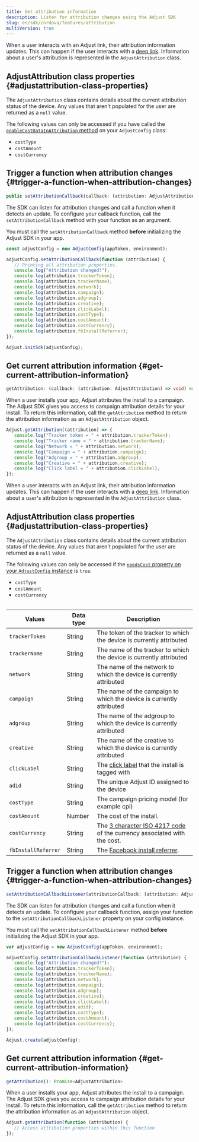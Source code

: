 ```yaml
---
title: Get attribution information
description: Listen for attribution changes using the Adjust SDK
slug: en/sdk/cordova/features/attribution
multiVersion: true
---
```


<SdkVersion version="v5">

When a user interacts with an Adjust link, their attribution information updates. This can happen if the user interacts with a [deep link](https://help.adjust.com/en/article/deep-links). Information about a user's attribution is represented in the `AdjustAttribution` class.

## AdjustAttribution class properties {#adjustattribution-class-properties}

The `AdjustAttribution` class contains details about the current attribution status of the device. Any values that aren't populated for the user are returned as a `null` value.

<Callout type="note">

The following values can only be accessed if you have called the [`enableCostDataInAttribution` method](/en/sdk/react-native/configuration#enable-cost-data-sending) on your `AdjustConfig` class:

-  `costType`
-  `costAmount`
-  `costCurrency`

</Callout>

## Trigger a function when attribution changes {#trigger-a-function-when-attribution-changes}

<CodeBlock title="Property declaration">

```ts
public setAttributionCallback(callback: (attribution: AdjustAttribution) => void): void
```

</CodeBlock>

The SDK can listen for attribution changes and call a function when it detects an update. To configure your callback function, call the `setAttributionCallback` method with your function as an argument.

<Callout type="important">

You must call the `setAttributionCallback` method **before** initializing the Adjust SDK in your app.

</Callout>

<CodeBlock highlight="{range: 3-18}">

```jsx
const adjustConfig = new AdjustConfig(appToken, environment);

adjustConfig.setAttributionCallback(function (attribution) {
   // Printing all attribution properties.
   console.log("Attribution changed!");
   console.log(attribution.trackerToken);
   console.log(attribution.trackerName);
   console.log(attribution.network);
   console.log(attribution.campaign);
   console.log(attribution.adgroup);
   console.log(attribution.creative);
   console.log(attribution.clickLabel);
   console.log(attribution.costType);
   console.log(attribution.costAmount);
   console.log(attribution.costCurrency);
   console.log(attribution.fbInstallReferrer);
});

Adjust.initSdk(adjustConfig);
```

</CodeBlock>

## Get current attribution information {#get-current-attribution-information}

<CodeBlock title="Method signature">

```ts
getAttribution: (callback: (attribution: AdjustAttribution) => void) => void
```

</CodeBlock>

When a user installs your app, Adjust attributes the install to a campaign. The Adjust SDK gives you access to campaign attribution details for your install. To return this information, call the `getAttribution` method to return the attribution information as an `AdjustAttribution` object.

```jsx
Adjust.getAttribution((attribution) => {
   console.log("Tracker token = " + attribution.trackerToken);
   console.log("Tracker name = " + attribution.trackerName);
   console.log("Network = " + attribution.network);
   console.log("Campaign = " + attribution.campaign);
   console.log("Adgroup = " + attribution.adgroup);
   console.log("Creative = " + attribution.creative);
   console.log("Click label = " + attribution.clickLabel);
});
```

</SdkVersion>

<SdkVersion version="v4">

When a user interacts with an Adjust link, their attribution information updates. This can happen if the user interacts with a [deep link](https://help.adjust.com/en/article/deep-links). Information about a user's attribution is represented in the `AdjustAttribution` class.

## AdjustAttribution class properties {#adjustattribution-class-properties}

The `AdjustAttribution` class contains details about the current attribution status of the device. Any values that aren't populated for the user are returned as a `null` value.

<Callout type="note">

The following values can only be accessed if the [`needsCost` property on your `AdjustConfig` instance](/en/sdk/cordova/configuration#enable-cost-data-sending) is `true`:

-  `costType`
-  `costAmount`
-  `costCurrency`

</Callout>

<Table autoWidth="1,2,3">

| Values              | Data type | Description                                                                                                    |
| ------------------- | --------- | -------------------------------------------------------------------------------------------------------------- |
| `trackerToken`      | String    | The token of the tracker to which the device is currently attributed                                           |
| `trackerName`       | String    | The name of the tracker to which the device is currently attributed                                            |
| `network`           | String    | The name of the network to which the device is currently attributed                                            |
| `campaign`          | String    | The name of the campaign to which the device is currently attributed                                           |
| `adgroup`           | String    | The name of the adgroup to which the device is currently attributed                                            |
| `creative`          | String    | The name of the creative to which the device is currently attributed                                           |
| `clickLabel`        | String    | The [click label](https://help.adjust.com/en/article/user-rewards) that the install is tagged with             |
| `adid`              | String    | The unique Adjust ID assigned to the device                                                                    |
| `costType`          | String    | The campaign pricing model (for example cpi)                                                                   |
| `costAmount`        | Number    | The cost of the install.                                                                                       |
| `costCurrency`      | String    | The [3 character ISO 4217 code](https://www.iban.com/currency-codes) of the currency associated with the cost. |
| `fbInstallReferrer` | String    | The [Facebook install referrer](https://developers.facebook.com/docs/app-ads/install-referrer/).               |

</Table>

## Trigger a function when attribution changes {#trigger-a-function-when-attribution-changes}

<CodeBlock title="Method signature">

```js
setAttributionCallbackListener(attributionCallback: (attribution: AdjustAttribution) => void)
```

</CodeBlock>

The SDK can listen for attribution changes and call a function when it detects an update. To configure your callback function, assign your function to the `setAttributionCallbackListener` property on your config instance.

<Callout type="important">

You must call the `setAttributionCallbackListener` method **before** initializing the Adjust SDK in your app.

</Callout>

```js
var adjustConfig = new AdjustConfig(appToken, environment);

adjustConfig.setAttributionCallbackListener(function (attribution) {
   console.log("Attribution changed!");
   console.log(attribution.trackerToken);
   console.log(attribution.trackerName);
   console.log(attribution.network);
   console.log(attribution.campaign);
   console.log(attribution.adgroup);
   console.log(attribution.creative);
   console.log(attribution.clickLabel);
   console.log(attribution.adid);
   console.log(attribution.costType);
   console.log(attribution.costAmount);
   console.log(attribution.costCurrency);
});

Adjust.create(adjustConfig);
```

## Get current attribution information {#get-current-attribution-information}

<CodeBlock title="Method signature">

```js
getAttribution(): Promise<AdjustAttribution>
```

</CodeBlock>

When a user installs your app, Adjust attributes the install to a campaign. The Adjust SDK gives you access to campaign attribution details for your install. To return this information, call the `getAttribution` method to return the attribution information as an `AdjustAttribution` object.

```js
Adjust.getAttribution(function (attribution) {
   // Access attribution properties within this function
});
```

</SdkVersion>
